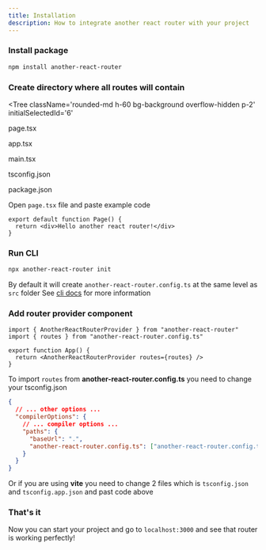 ```yaml
---
title: Installation
description: How to integrate another react router with your project
---
```


### Install package

```bash
npm install another-react-router
```

### Create directory where all routes will contain

<Tree
  className='rounded-md h-60 bg-background overflow-hidden p-2'
  initialSelectedId='6'
>
  <Folder element='src' value='1'>
    <Folder value='2' element='routes'>
      <File value='6'>
        <p> page.tsx </p>
      </File>
    </Folder>
    <Folder value='3' element='components' />
    <File value='4'>
      <p> app.tsx </p>
    </File>
    <File value='5'>
      <p> main.tsx </p>
    </File>
  </Folder>
  <File value='7'>
    <p> tsconfig.json </p>
  </File>
  <File value='8'>
    <p> package.json </p>
  </File>
  <CollapseButton />
</Tree>

Open `page.tsx` file and paste example code

```tsx
export default function Page() {
  return <div>Hello another react router!</div>
}
```

### Run CLI

```bash
npx another-react-router init
```

By default it will create `another-react-router.config.ts` at the same level as `src` folder
See [cli docs](/docs/cli) for more information

### Add router provider component

```tsx title="/src/app.tsx" {5}
import { AnotherReactRouterProvider } from "another-react-router"
import { routes } from "another-react-router.config.ts"

export function App() {
  return <AnotherReactRouterProvider routes={routes} />
}
```

To import `routes` from **another-react-router.config.ts** you need to change your tsconfig.json

```json title="tsconfig.json" {6-7} showLineNumbers
{
  // ... other options ...
  "compilerOptions": {
    // ... compiler options ...
    "paths": {
      "baseUrl": ".",
      "another-react-router.config.ts": ["another-react-router.config.ts"]
    }
  }
}
```

Or if you are using **vite** you need to change 2 files which is `tsconfig.json` and `tsconfig.app.json` and past code above

### That's it

Now you can start your project and go to `localhost:3000` and see that router is working perfectly!
